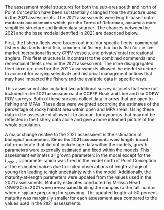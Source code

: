 The assessment model structures for both the sub-area south and north of Point Conception have been substantially changed from the structure used in the 2021 assessments. The 2021 assessments were length-based data-moderate assessments which, per the Terms of Reference, assume a more simplified structure and limited data sources. The changes between the 2021 and the base models identified in 2023 are described below.

First, the fishery fleets were broken out into four specific fleets: commercial fishery that lands dead fish, commercial fishery that lands fish for the live market, recreational fishery CPFV vessels, and private/rental recreational anglers. This fleet structure is in contrast to the combined commercial and recreational fleets used in the 2021 assessment. The more disaggregated fleet structure used for the 2023 assessments allowed the model structure to account for varying selectivity and historical management actions that may have impacted the fishery and the available data in specific ways. 

This assessment also included two additional survey datasets that were not included in the 2021 assessments: the CCFRP Hook and Line and the CDFW ROV surveys. Both of these surveys collect data in areas that are open to fishing and MPAs. These data were weighted according the estimates of the percentage of rocky habitat area within open and MPA areas. Using these data in the assessment allowed it to account for dynamics that may not be reflected in the fishery data alone and give a more informed picture of the whole population.

A major change relative to the 2021 assessment is the estimation of biological parameters. Since the 2021 assessments were length-based data-moderate that did not include age data within the models, growth parameters were externally estimated and fixed within the models. This assessment estimates all growth parameters in the model except for the $L_{age=2}$ parameter which was fixed in the model north of Point Conception at the estimated values due to limited observations of length-at-age of young fish leading to high uncertainty within the model. Additionally, the maturity-at-length parameters were updated from the values used in the 2021 assessments. Maturity estimates conducted by Melissa Head (NWFSC) in 2021 were re-evaluated limiting the samples to the fall months when `r spp` are preparing for spawning. The updated length-at-50-percent maturity was marginally smaller for each assessment area compared to the values used in the 2021 assessments.